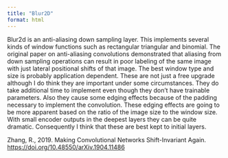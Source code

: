 ---
title: "Blur2D"
format: html
---

Blur2d is an anti-aliasing down sampling layer. This implements several kinds of window functions such as rectangular triangular and binomial. The original paper on anti-aliasing convolutions demonstrated that aliasing from down sampling operations can result in poor labeling of the same image with just lateral positional shifts of that image. The best window type and size is probably application dependent. These are not just a free upgrade although I do think they are important under some circumstances. They do take additional time to implement even though they don't have trainable parameters. Also they cause some edging effects because of the padding necessary to implement the convolution. These edging effects are going to be more apparent based on the ratio of the image size to the window size. With small encoder outputs in the deepest layers they can be quite dramatic. Consequently I think that these are best kept to initial layers.

Zhang, R., 2019. Making Convolutional Networks Shift-Invariant Again. <https://doi.org/10.48550/arXiv.1904.11486>
